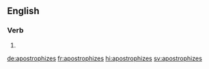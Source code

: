 ==English==

===Verb===
{{head|en|verb form}}

# {{en-third-person singular of|apostrophize}}

[[de:apostrophizes]]
[[fr:apostrophizes]]
[[hi:apostrophizes]]
[[sv:apostrophizes]]
